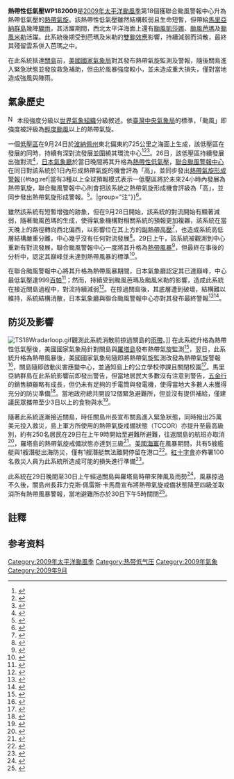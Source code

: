 {{UTC+8}}
{{NoteTA
|G1=Weather
|G2=TyphoonOld
|G3=TyphoonNew
|G4=單位
|G5=地名
|G6=2018年太平洋颱風季
|1=zh-cn:台; zh-tw:臺; zh-hk:台
|2=zh-cn:山体滑坡; zh-tw:山泥傾瀉;
|skin=typhoon
}}
{{Infobox Hurricane
|Name=熱帶性低氣壓WP182009
|Type=颱風
|Year=2009
|Basin=WPac
|Image location=Tropical Storm 18W 2009 peak intensity.jpg
|Image name=於9月29日達到巔峰的熱帶性低氣壓WP182009。
|Formed={{start date|2009|09|26}}
|Dissipated={{enddate|2009|09|30}}
|10-min winds=30
|1-min winds=30
|Pressure=1000
|Damages=
|Fatalities=
|Areas=馬里亞納群島、關島
|Hurricane season=[[2009年太平洋颱風季|2009年太平洋颱風季]]
}}
'''熱帶性低氣壓WP182009'''是[[2009年太平洋颱風季|2009年太平洋颱風季]]第18個獲聯合颱風警報中心升為熱帶低氣壓的[[熱帶氣旋|熱帶氣旋]]。該熱帶性低氣壓雖然結構較弱且生命短暫，但帶給[[馬里亞納群島|馬里亞納群島]]幾陣[[驟雨|驟雨]]，其活躍期間，西北太平洋海面上還有[[颱風凱莎娜_(2009年)|颱風凱莎娜]]、[[颱風芭瑪_(2009年)|颱風芭瑪]]及[[颱風米勒_(2009年)|颱風米勒]]活躍。此系統後期受到芭瑪及米勒的[[雙颱效應|雙颱效應]]影響，持續減弱而消散，最終其殘留雲系併入芭瑪之中。

在此系統抵達[[關島|關島]]前，[[國家氣象局_(美國)|美國國家氣象局]]對其發布熱帶氣旋監測及警報，隨後關島進入緊急狀態並發放救急補助，但由於風暴強度較小，並未造成重大損失，僅對當地造成強風與陣雨。

==氣象歷史==
[[File:Nuvola_apps_important_yellow.svg|17px]] 本段強度分級以[[世界氣象組織|世界氣象組織]]分級敘述。依[[交通部中央氣象局|臺灣中央氣象局]]的標準，「颱風」即強度被評級為[[輕度颱風|輕度颱風]]以上的熱帶氣旋。

{{Storm path|18-W 2009 track.png}}
一個[[低壓區|低壓區]]在9月24日於[[波納佩州|波納佩州]]東北偏東約725公里之海面上生成，該低壓區在發展的同時，持續有深對流發展並圍繞其環流中心<ref name=18Wbesttrack>{{Cite web|url=http://www.usno.navy.mil/NOOC/nmfc-ph/RSS/jtwc/best_tracks/2009/2009s-bwp/bwp182009.txt|title=Tropical Depression 18W best track|accessdate=2013年7月10日|author=Staff|publisher=Joint Typhoon Warning Center|archive-url=https://web.archive.org/web/20121010063636/http://www.usno.navy.mil/NOOC/nmfc-ph/RSS/jtwc/best_tracks/2009/2009s-bwp/bwp182009.txt|archive-date=2012年10月10日|dead-url=no}}</ref><ref name=ATCR>{{Cite report |first=John |last=Mayers |title=Annual Tropical Cyclone Report - 2009 |url=http://www.usno.navy.mil/NOOC/nmfc-ph/RSS/jtwc/atcr/2009atcr.pdf |publisher=Joint Typhoon Warning Center |page=33 |accessdate=2013年7月10日 |archive-url=https://web.archive.org/web/20130221071359/http://www.usno.navy.mil/NOOC/nmfc-ph/RSS/jtwc/atcr/2009atcr.pdf |archive-date=2013年2月21日 |dead-url=no }}</ref><ref>{{cite web|publisher=Joint Typhoon Warning Center|date=2009年9月24日|accessdate=2009年10月2日|title=Significant Tropical Weather Outlook for the Western and South Pacific Oceans|url=ftp://ftp.met.fsu.edu/pub/weather/tropical/GuamStuff/2009092421-ABPW.PGTW}}{{Dead link|date=2018年7月|bot=InternetArchiveBot |fix-attempted=no }}</ref>。26日，該低壓區持續發展出強對流<ref>{{cite web|publisher=Joint Typhoon Warning Center|date=2009年9月26日|accessdate=2009年10月2日|title=Significant Tropical Weather Outlook for the Western and South Pacific Oceans|url=ftp://ftp.met.fsu.edu/pub/weather/tropical/GuamStuff/2009092606-ABPW.PGTW}}{{Dead link|date=2018年7月|bot=InternetArchiveBot |fix-attempted=no }}</ref>，[[日本氣象廳|日本氣象廳]]於當日晚間將其升格為[[熱帶性低氣壓|熱帶性低氣壓]]，[[聯合颱風警報中心|聯合颱風警報中心]]在同日對該系統於1日內形成熱帶氣旋的機會評為「高」，並同步發出[[熱帶氣旋形成警報|熱帶氣旋形成警報]]{{#tag:ref|當有3種以上全球預報模式表示一低壓區將於未來24小時內發展為熱帶氣旋，聯合颱風警報中心則會把該系統之熱帶氣旋形成機會評級為「高」，並同步發出熱帶氣旋形成警報。<ref name=LMH>{{cite web|url=http://agora.ex.nii.ac.jp/digital-typhoon/feedback/ja/0067.html.ja|title=デジタル台風：JTWC衛星写真のLOWの意味は？|author=Digital Typhoon|date=2011-03-17|access-date=2015-05-03|archive-url=https://web.archive.org/web/20150512004418/http://agora.ex.nii.ac.jp/digital-typhoon/feedback/ja/0067.html.ja|archive-date=2015-05-12|dead-url=no}}{{ja}}</ref>。|group="注"}}<ref>{{cite web|publisher=Joint Typhoon Warning Center|date=2009年9月28日|accessdate=2009年10月2日|title=Tropical Depression 18W Advisory 003|url=ftp://ftp.met.fsu.edu/pub/weather/tropical/GuamStuff/2009092721-WTPN.PGTW}}{{Dead link|date=2020年4月 |bot=InternetArchiveBot |fix-attempted=yes }}</ref>。

雖然該系統有短暫增強的跡象，但在9月28日開始，該系統的對流開始有顯著減弱，隨著颱風芭瑪的生成，使得氣象機構對相關系統的預報更加複雜，該系統在當天晚上的路徑轉向西北偏西，以影響位在其上方的[[副熱帶高壓|副熱帶高壓]]<ref>{{cite web|publisher=Joint Typhoon Warning Center|date=2009年9月28日|accessdate=2009年10月2日|title=Tropical Depression 18W Advisory 005|url=ftp://ftp.met.fsu.edu/pub/weather/tropical/GuamStuff/2009092809-WTPN.PGTW}}{{Dead link|date=2020年7月 |bot=InternetArchiveBot |fix-attempted=yes }}</ref>，也造成系統高低層結構嚴重分離，中心幾乎沒有任何對流發展<ref>{{cite web|publisher=Joint Typhoon Warning Center|date=2009年9月28日|accessdate=2009年10月2日|title=Tropical Depression 18W Advisory 007|url=ftp://ftp.met.fsu.edu/pub/weather/tropical/GuamStuff/2009092821-WTPN.PGTW}}{{Dead link|date=2020年7月 |bot=InternetArchiveBot |fix-attempted=yes }}</ref>。29日上午，該系統被觀測到中心重新有對流發展，聯合颱風警報中心一度將其升格為[[熱帶風暴|熱帶風暴]]<ref>{{cite web|publisher=Joint Typhoon Warning Center|date=2009年9月29日|accessdate=2009年10月4日|title=Tropical Storm 18W Advisory 009|url=ftp://ftp.met.fsu.edu/pub/weather/tropical/GuamStuff/2009092909-WTPN.PGTW}}{{Dead link|date=2020年4月 |bot=InternetArchiveBot |fix-attempted=yes }}</ref>，但最終在事後的分析中，認定其巔峰並未達到熱帶風暴的標準<ref>{{cite web|publisher=Joint Typhoon Warning Center|date=2010年3月1日|accessdate=2010年3月1日|title=Tropical Storm 18W Advisory 009|url=http://www.usno.navy.mil/NOOC/nmfc-ph/RSS/jtwc/best_tracks/2009/2009s-bwp/bwp182009.txt|archive-url=https://web.archive.org/web/20100304060004/http://www.usno.navy.mil/NOOC/nmfc-ph/RSS/jtwc/best_tracks/2009/2009s-bwp/bwp182009.txt|archive-date=2010年3月4日|dead-url=no}}</ref>。

在聯合颱風警報中心將其升格為熱帶風暴期間，日本氣象廳認定其已達巔峰，中心最低氣壓達999[[百帕|百帕]]<ref>{{cite web|publisher=Japan Meteorological Agency|date=2009年9月28日|accessdate=2009年10月4日|title=WWJP25 RJTD 281800|url=ftp://ftp.met.fsu.edu/pub/weather/tropical/Tokyo/2009092818.RJTD}}{{Dead link|date=2018年7月 |bot=InternetArchiveBot |fix-attempted=no }}</ref>；然而，持續受到颱風芭瑪及颱風米勒的影響，造成此系統在接近關島過程中，對流持續減弱<ref>{{cite web|publisher=Joint Typhoon Warning Center|date=2009年9月29日|accessdate=2009年10月4日|title=Tropical Storm 18W Advisory 11|url=ftp://ftp.met.fsu.edu/pub/weather/tropical/GuamStuff/2009092921-WTPN.PGTW}}{{Dead link|date=2018年7月 |bot=InternetArchiveBot |fix-attempted=no }}</ref>。在掠過關島後，其底層遭到破壞，結構難以維持，系統結構消散，日本氣象廳與聯合颱風警報中心亦對其發布最終警報<ref>{{cite web|publisher=Joint Typhoon Warning Center|date=2009年9月30日|accessdate=2009年10月4日|title=Tropical Depression 18W Advisory 13 (Final)|url=ftp://ftp.met.fsu.edu/pub/weather/tropical/GuamStuff/2009093009-WTPN.PGTW}}{{Dead link|date=2018年7月|bot=InternetArchiveBot |fix-attempted=no }}</ref><ref>{{cite web|publisher=Japan Meteorological Agency|date=2009年9月30日|accessdate=2009年10月4日|title=WWJP25 RJTD 301200|url=ftp://ftp.met.fsu.edu/pub/weather/tropical/Tokyo/2009093012.RJTD}}{{Dead link|date=2018年7月|bot=InternetArchiveBot |fix-attempted=no }}</ref>。

==防災及影響==
[[File:TS18Wradarloop.gif|thumb]]觀測此系統消散前掠過關島的[[雨帶|雨帶]]。]]
在此系統升格為熱帶性低氣壓後，美國國家氣象局針對關島與[[羅塔島|羅塔島]]發布熱帶氣旋監測<ref>{{cite web|author=Dan Mundell |publisher=National Weather Service in Tiyan, Guam |date=2009年9月29日|accessdate=2009年10月3日|title=Tropical Depression 18W Bulletin Number Two-A |url=http://weather.noaa.gov/pub/data/raw/wt/wtpq32.pgum.tcp.pq2.txt |archiveurl=https://www.webcitation.org/5k6lm5TmF?url=http://weather.noaa.gov/pub/data/raw/wt/wtpq32.pgum.tcp.pq2.txt |archivedate=2009年9月27日}}</ref>，翌日，此系統升格為熱帶風暴後，美國國家氣象局隨即將熱帶氣旋監測改發為熱帶氣旋警報<ref>{{cite web|author=Dan Mundell |publisher=National Weather Service in Tiyan, Guam |date=2009年9月29日|accessdate=2009年10月3日|title=Tropical Storm 18W Advisory Number Nine |url=http://weather.noaa.gov/pub/data/raw/wt/wtpq32.pgum.tcp.pq2.txt  |archiveurl=https://www.webcitation.org/5k9FvfN6a?url=http://weather.noaa.gov/pub/data/raw/wt/wtpq32.pgum.tcp.pq2.txt |archivedate=2009年9月29日 }}</ref>，關島隨即啟動災害應變中心，並通知島上的公立學校停課且關閉校園<ref>{{cite web |author=Mana Silva Taijeron |publisher=Pacific News Center |date=2009年9月29日|accessdate=2009年10月3日|title=Guam In COR1; Public Schools GovGuam Offices Closed |url=http://www.pacificnewscenter.com/index.php?option=com_content |archiveurl=https://www.webcitation.org/5kFjhsBQf?url=http://www.pacificnewscenter.com/index.php?option=com_content&view=article&id=582:guam-in-cor2all-public-schools-cancelled-for-wednesday&catid=45:guam-news&Itemid=146 |archivedate=2009年10月3日}}</ref>。馬里亞納群島在此系統影響前即發出警告，但當地居民大多數沒有注意到警告，[[五金行|五金行]]的銷售額雖略有成長，但仍未有足夠的手電筒與發電機，使得當地大多數人未獲得充分的防災準備<ref>{{cite web|author=Laura Matthews |publisher=Pacific Daily News: Guam |date=2009年9月30日 |accessdate=2009年10月3日 |title=Few residents stocking up for tropical storm |url=http://www.guampdn.com/article/20090930/NEWS01/909300344/1002 |archiveurl=https://www.webcitation.org/5kFjQOUCW?url=http://www.guampdn.com/article/20090930/NEWS01/909300344/1002 |archivedate=2009年10月3日 }}</ref>。當地政府總共開設12個緊急避難所，但並沒有提供補給，僅建議民眾攜帶至少3日以上的食物與水<ref>{{cite web |publisher=Pacific News Center |date=2009年9月29日|accessdate=2009年10月3日|title=Tropical Storm 18W: Island Shelters to Open at 9am Today |url=http://www.pacificnewscenter.com/index.php?option=com_content |archiveurl=https://www.webcitation.org/5kFk3ZJa2?url=http://www.pacificnewscenter.com/index.php?option=com_content&view=article&id=592:tropical-storm-18w-island-shelters-to-open-at-9am-today&catid=45:guam-news&Itemid=146 |archivedate=2009年10月3日 }}</ref>。

隨著此系統逐漸接近關島，時任關島州長{{le|菲力克斯·佩雷斯·卡馬喬|Felix Perez Camacho}}宣布關島進入緊急狀態，同時撥出25萬美元投入救災，島上軍方所使用的熱帶氣旋戒備狀態（TCCOR）亦提升至最高級別，約有250名居民在29日在上午9時開始至避難所避難，往返關島的航班亦取消<ref name="PNC1">{{cite web |publisher=Pacific News Center |date=2009年9月29日 |accessdate=2009年10月3日 |title=Governor Declares State of Emergency For 18W |url=http://www.pacificnewscenter.com/index.php?option=com_content |archiveurl=https://www.webcitation.org/5kFkujbVh?url=http://www.pacificnewscenter.com/index.php?option=com_content&view=article&id=603:governor-signs-emergency-declaration-because-of-18w&catid=45:guam-news&Itemid=146 |archivedate=2009年10月3日 }}</ref>，羅塔島的熱帶氣旋戒備狀態亦達到三級<ref>{{cite news |author=Emergency Management Office |newspaper=Saipan Tribune |date=2009年9月29日 |accessdate=2009年10月3日|title=Rota on Tropical Storm Condition 3 |url=http://www.saipantribune.com/newsstory.aspx?newsID=93917 |archiveurl=https://www.webcitation.org/5kFn23B2p?url=http://www.saipantribune.com/newsstory.aspx?newsID=93917&cat=1 |archivedate=2009年10月3日 }}</ref>。[[美國海軍|美國海軍]]在風暴期間，共有5艘艦艇與1艘潛艇出海防災，僅有1艘潛艇無法離開停留在港口<ref>{{cite web|author=CNN |publisher=wibw |date=2009年9月30日 |accessdate=2009年10月3日 |title=Navy Vessels Set Sail To Avoid Tropical Depression Near Guam |url=http://www.wibw.com/nationalnews/headlines/62870072.html |archiveurl=https://www.webcitation.org/5kFlivyeM?url=http://www.wibw.com/nationalnews/headlines/62870072.html |archivedate=2009年10月3日}}</ref>。[[紅十字會|紅十字會]]亦佈署100名救災人員为此系統所造成可能的損失進行準備<ref>{{cite web|author=Laura Matthews |publisher=Pacific Daily News: Guam |date=2009年10月1日|accessdate=2009年10月3日|title=Red Cross volunteers placed on standby |url=http://www.guampdn.com/article/20091001/NEWS01/910010319/1002  |archiveurl=https://www.webcitation.org/5kFlufRcS?url=http://www.guampdn.com/article/20091001/NEWS01/910010319/1002 |archivedate=2009年10月3日 }}</ref>。

此系統在29日晚間至30日上午經過關島與羅塔島時帶來陣風及雨勢<ref>{{cite web |author=Kevin Kerrigan |publisher=Pacific News Center |date=2009年9月30日 |accessdate=2009年10月3日 |title=NWS: Storm With No Name Has No Punch |url=http://www.pacificnewscenter.com/index.php?option=com_content |archiveurl=https://www.webcitation.org/5kFl3bVGr?url=http://www.pacificnewscenter.com/index.php?option=com_content&view=article&id=606:nws-tropical-storm-18w-qis-petering-outq-hard-to-find-the-center&catid=50:homepage-slideshow-rokstories |archivedate=2009年10月3日 }}</ref>，風暴掠過不久後，關島州長菲力克斯·佩雷斯·卡馬喬宣布將熱帶氣旋戒備狀態降至四級並取消所有熱帶風暴警報，當地避難所亦於30日下午5時關閉<ref>{{cite news |newspaper=Pacific Daily News |date=2009年9月30日 |accessdate=2009年10月3日 |title=Tropical storm warning cancelled; Guam back in Condition of Readiness 4 |url=http://www.guampdn.com/article/20090930/NEWS01/90930015/1002/%3Cb%3ESTORM+UPDATE+%3C/b%3E+2+p.m.+%E2%80%94+Tropical+storm+warning+cancelled++Guam+back+in+Condition+of+Readiness+4 |archiveurl=https://www.webcitation.org/5kFlTLwyb?url=http://www.guampdn.com/article/20090930/NEWS01/90930015/1002/%3Cb%3ESTORM+UPDATE+%3C/b%3E+2+p.m.+%E2%80%94+Tropical+storm+warning+cancelled++Guam+back+in+Condition+of+Readiness+4 |archivedate=2009年10月3日 |dead-url=yes }}</ref>。

==註釋==
{{Reflist|group="注"}}
==参考资料==
{{reflist|3}}
{{2009 Pacific typhoon season buttons}}
{{Portalbar|热带气旋|太平洋颱風季}}
[[Category:2009年太平洋颱風季|Category:2009年太平洋颱風季]]
[[Category:热带低气压|Category:热带低气压]]
[[Category:2009年氣象|Category:2009年氣象]]
[[Category:2009年9月|Category:2009年9月]]